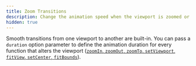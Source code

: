 ```yaml
---
title: Zoom Transitions
description: Change the animation speed when the viewport is zoomed or moved
hidden: true
---
```


Smooth transitions from one viewport to another are built-in. You can pass a `duration` option parameter to define the animation duration for every function that alters the viewport ([`zoomIn`, `zoomOut`, `zoomTo`, `setViewport`, `fitView`, `setCenter`, `fitBounds`](/api-reference/types/react-flow-instance#viewport)).

<RemoteCodeViewer route="examples/interaction/zoom-transitions" framework="react" />
